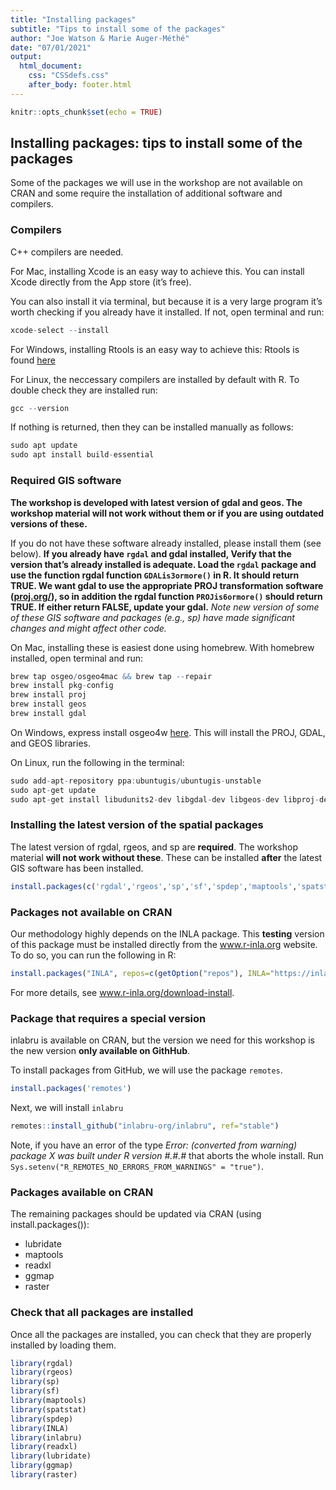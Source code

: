 ```yaml
---
title: "Installing packages"
subtitle: "Tips to install some of the packages"
author: "Joe Watson & Marie Auger-Méthé"
date: "07/01/2021"
output: 
  html_document:
    css: "CSSdefs.css"
    after_body: footer.html
---
```



```r
knitr::opts_chunk$set(echo = TRUE)
```

## Installing packages: tips to install some of the packages

Some of the packages we will use in the workshop are not available on CRAN and some require the installation of additional software and compilers.

### Compilers

C++ compilers are needed. 

For Mac, installing Xcode is an easy way to achieve this. 
You can install Xcode directly from the App store (it's free).

You can also install it via terminal, but because it is a very large program it's worth checking if you already have it installed. If not, open terminal and run:

```r
xcode-select --install
```

For Windows, installing Rtools is an easy way to achieve this: Rtools is found [here](https://cran.r-project.org/bin/windows/Rtools/index.html)

For Linux, the neccessary compilers are installed by default with R. To double check they are installed run:

```r
gcc --version
```

If nothing is returned, then they can be installed manually as follows:

```r
sudo apt update
sudo apt install build-essential
```


### Required GIS software

**The workshop is developed with latest version of gdal and geos. The workshop material will not work without them or if you are using outdated versions of these.** 

If you do not have these software already installed, please install them (see below). **If you already have `rgdal` and gdal installed,  Verify that the version that's already installed is adequate. Load the `rgdal` package and use the function rgdal function `GDALis3ormore()` in R. It should return TRUE. We want gdal to use the appropriate PROJ transformation software ([proj.org/](https://proj.org/)), so in addition the rgdal function `PROJis6ormore()` should return TRUE. If either return FALSE, update your gdal.**
*Note new version of some of these GIS software and packages (e.g., sp) have made significant changes and might affect other code.*


On Mac, installing these is easiest done using homebrew. With homebrew installed, open terminal and run:

```r
brew tap osgeo/osgeo4mac && brew tap --repair
brew install pkg-config
brew install proj
brew install geos
brew install gdal
```

On Windows, express install osgeo4w [here](https://trac.osgeo.org/osgeo4w/). This will install the PROJ, GDAL, and GEOS libraries.

On Linux, run the following in the terminal:
```r
sudo add-apt-repository ppa:ubuntugis/ubuntugis-unstable
sudo apt-get update
sudo apt-get install libudunits2-dev libgdal-dev libgeos-dev libproj-dev 
```


### Installing the latest version of the spatial packages

The latest version of rgdal, rgeos, and sp are **required**. The workshop material **will not work without these**. These can be installed **after** the latest GIS software has been installed.

```r
install.packages(c('rgdal','rgeos','sp','sf','spdep','maptools','spatstat'), dep=T)
```


### Packages not available on CRAN

Our methodology highly depends on the INLA package. This **testing** version of this package must be installed directly from the [www.r-inla.org](https://www.r-inla.org) website. To do so, you can run the following in R:

```r
install.packages("INLA", repos=c(getOption("repos"), INLA="https://inla.r-inla-download.org/R/testing"), dep=TRUE)
```

For more details, see [www.r-inla.org/download-install](https://www.r-inla.org/download-install).


### Package that requires a special version

inlabru is available on CRAN, but the version we need for this workshop is the new version **only available on GithHub**.

To install packages from GitHub, we will use the package `remotes`.

```r
install.packages('remotes')
```

Next, we will install `inlabru`

```r
remotes::install_github("inlabru-org/inlabru", ref="stable")
```

Note, if you have an error of the type *Error: (converted from warning) package X was built under R version #.#.#* that aborts the whole install. Run `Sys.setenv("R_REMOTES_NO_ERRORS_FROM_WARNINGS" = "true")`.

### Packages available on CRAN

The remaining packages should be updated via CRAN (using install.packages()):

+ lubridate
+ maptools
+ readxl
+ ggmap
+ raster

### Check that all packages are installed

Once all the packages are installed, you can check that they are properly installed by loading them.

```r
library(rgdal)
library(rgeos)
library(sp)
library(sf)
library(maptools)
library(spatstat)
library(spdep)
library(INLA)
library(inlabru)
library(readxl)
library(lubridate)
library(ggmap)
library(raster)
```
